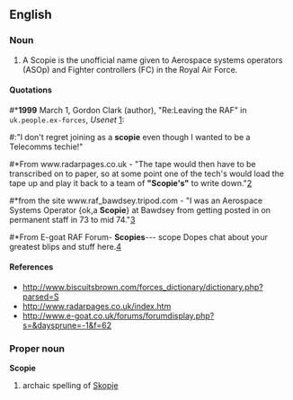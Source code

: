==English==

===Noun===
{{en-noun}}

# A Scopie is the unofficial name given to Aerospace systems operators (ASOp) and Fighter controllers (FC) in the Royal Air Force.

====Quotations====
#*'''1999''' March 1, Gordon Clark (author), "Re:Leaving the RAF" in <tt>uk.people.ex-forces</tt>, ''Usenet'' [http://groups.google.com/group/uk.people.ex-forces/msg/81bc155dd3ab3c30]:
#:"I don't regret joining as a '''scopie''' even though I wanted to be a Telecomms techie!"
#*From www.radarpages.co.uk - "The tape would then have to be transcribed on to paper, so at some point one of the tech's would load the tape up and play it back to a team of '''"Scopie's"''' to write down."[http://www.radarpages.co.uk/oral/dbarrett/bawdsey.htm]
#*from the site www.raf_bawdsey.tripod.com - "I was an Aerospace Systems Operator {ok,a '''Scopie'''} at Bawdsey from getting posted in on permanent staff in 73 to mid 74."[http://raf_bawdsey.tripod.com/anecdotes.htm]
#*From E-goat RAF Forum- '''Scopies'''--- scope Dopes chat about your greatest blips and stuff here.[http://www.e-goat.co.uk/forums/forumdisplay.php?f=12]

====References====
*http://www.biscuitsbrown.com/forces_dictionary/dictionary.php?parsed=S
*http://www.radarpages.co.uk/index.htm
*http://www.e-goat.co.uk/forums/forumdisplay.php?s=&daysprune=-1&f=62

===Proper noun===
'''Scopie'''

# archaic spelling of [[Skopje]]